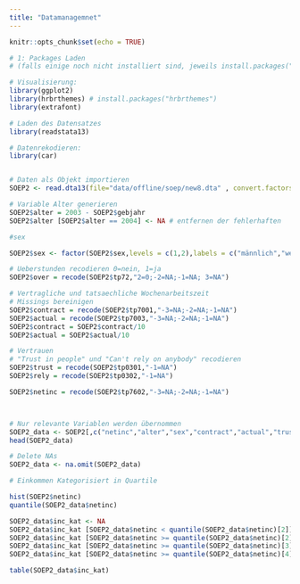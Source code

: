 ```yaml
---
title: "Datamanagemnet"
---
```


```r
knitr::opts_chunk$set(echo = TRUE)
```


```r
# 1: Packages Laden 
# (falls einige noch nicht installiert sind, jeweils install.packages("....."))

# Visualisierung:
library(ggplot2)
library(hrbrthemes) # install.packages("hrbrthemes")
library(extrafont)

# Laden des Datensatzes
library(readstata13)

# Datenrekodieren:
library(car)


# Daten als Objekt importieren
SOEP2 <- read.dta13(file="data/offline/soep/new8.dta" , convert.factors=F,nonint.factors = F)

# Variable Alter generieren
SOEP2$alter = 2003 - SOEP2$gebjahr
SOEP2$alter [SOEP2$alter == 2004] <- NA # entfernen der fehlerhaften

#sex 

SOEP2$sex <- factor(SOEP2$sex,levels = c(1,2),labels = c("männlich","weiblich"))

# Ueberstunden recodieren 0=nein, 1=ja
SOEP2$over = recode(SOEP2$tp72,"2=0;-2=NA;-1=NA; 3=NA")

# Vertragliche und tatsaechliche Wochenarbeitszeit
# Missings bereinigen
SOEP2$contract = recode(SOEP2$tp7001,"-3=NA;-2=NA;-1=NA")
SOEP2$actual = recode(SOEP2$tp7003,"-3=NA;-2=NA;-1=NA")
SOEP2$contract = SOEP2$contract/10
SOEP2$actual = SOEP2$actual/10

# Vertrauen 
# "Trust in people" und "Can't rely on anybody" recodieren
SOEP2$trust = recode(SOEP2$tp0301,"-1=NA")
SOEP2$rely = recode(SOEP2$tp0302,"-1=NA")

SOEP2$netinc = recode(SOEP2$tp7602,"-3=NA;-2=NA;-1=NA")



# Nur relevante Variablen werden übernommen
SOEP2_data <- SOEP2[,c("netinc","alter","sex","contract","actual","trust","rely")]
head(SOEP2_data)

# Delete NAs
SOEP2_data <- na.omit(SOEP2_data)

# Einkommen Kategorisiert in Quartile

hist(SOEP2$netinc)
quantile(SOEP2_data$netinc)

SOEP2_data$inc_kat <- NA
SOEP2_data$inc_kat [SOEP2_data$netinc < quantile(SOEP2_data$netinc)[2]] <- "Q1"
SOEP2_data$inc_kat [SOEP2_data$netinc >= quantile(SOEP2_data$netinc)[2] & SOEP2_data$netinc < quantile(SOEP2_data$netinc)[3]] <- "Q2"
SOEP2_data$inc_kat [SOEP2_data$netinc >= quantile(SOEP2_data$netinc)[3] & SOEP2_data$netinc < quantile(SOEP2_data$netinc)[4]] <- "Q3"
SOEP2_data$inc_kat [SOEP2_data$netinc >= quantile(SOEP2_data$netinc)[4] ] <- "Q4"

table(SOEP2_data$inc_kat)
```